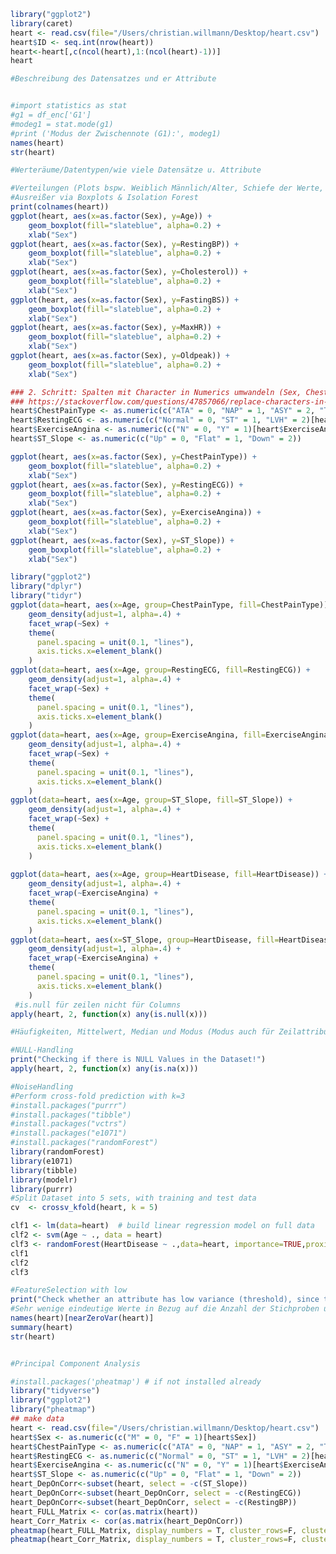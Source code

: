 
```r
library("ggplot2")
library(caret)
heart <- read.csv(file="/Users/christian.willmann/Desktop/heart.csv")
heart$ID <- seq.int(nrow(heart))
heart<-heart[,c(ncol(heart),1:(ncol(heart)-1))]
heart
```


```r
#Beschreibung des Datensatzes und er Attribute


#import statistics as stat
#g1 = df_enc['G1']
#modeg1 = stat.mode(g1)
#print ('Modus der Zwischennote (G1):', modeg1)
names(heart)
str(heart)

#Werteräume/Datentypen/wie viele Datensätze u. Attribute
```

```r
#Verteilungen (Plots bspw. Weiblich Männlich/Alter, Schiefe der Werte, Streuungsmaß)
#Ausreißer via Boxplots & Isolation Forest
print(colnames(heart))
ggplot(heart, aes(x=as.factor(Sex), y=Age)) + 
    geom_boxplot(fill="slateblue", alpha=0.2) + 
    xlab("Sex")
ggplot(heart, aes(x=as.factor(Sex), y=RestingBP)) + 
    geom_boxplot(fill="slateblue", alpha=0.2) + 
    xlab("Sex")
ggplot(heart, aes(x=as.factor(Sex), y=Cholesterol)) + 
    geom_boxplot(fill="slateblue", alpha=0.2) + 
    xlab("Sex")
ggplot(heart, aes(x=as.factor(Sex), y=FastingBS)) + 
    geom_boxplot(fill="slateblue", alpha=0.2) + 
    xlab("Sex")
ggplot(heart, aes(x=as.factor(Sex), y=MaxHR)) + 
    geom_boxplot(fill="slateblue", alpha=0.2) + 
    xlab("Sex")
ggplot(heart, aes(x=as.factor(Sex), y=Oldpeak)) + 
    geom_boxplot(fill="slateblue", alpha=0.2) + 
    xlab("Sex")

### 2. Schritt: Spalten mit Character in Numerics umwandeln (Sex, ChestPainType, RestingECG, ExerciseAngina, ST_Slope)
### https://stackoverflow.com/questions/47857066/replace-characters-in-a-column-with-numbers-r
heart$ChestPainType <- as.numeric(c("ATA" = 0, "NAP" = 1, "ASY" = 2, "TA" = 3)[heart$ChestPainType])
heart$RestingECG <- as.numeric(c("Normal" = 0, "ST" = 1, "LVH" = 2)[heart$RestingECG])
heart$ExerciseAngina <- as.numeric(c("N" = 0, "Y" = 1)[heart$ExerciseAngina])
heart$ST_Slope <- as.numeric(c("Up" = 0, "Flat" = 1, "Down" = 2))

ggplot(heart, aes(x=as.factor(Sex), y=ChestPainType)) + 
    geom_boxplot(fill="slateblue", alpha=0.2) + 
    xlab("Sex")
ggplot(heart, aes(x=as.factor(Sex), y=RestingECG)) + 
    geom_boxplot(fill="slateblue", alpha=0.2) + 
    xlab("Sex")
ggplot(heart, aes(x=as.factor(Sex), y=ExerciseAngina)) + 
    geom_boxplot(fill="slateblue", alpha=0.2) + 
    xlab("Sex")
ggplot(heart, aes(x=as.factor(Sex), y=ST_Slope)) + 
    geom_boxplot(fill="slateblue", alpha=0.2) + 
    xlab("Sex")
```
```r
library("ggplot2")
library("dplyr")
library("tidyr")
ggplot(data=heart, aes(x=Age, group=ChestPainType, fill=ChestPainType)) +
    geom_density(adjust=1, alpha=.4) +
    facet_wrap(~Sex) +
    theme(
      panel.spacing = unit(0.1, "lines"),
      axis.ticks.x=element_blank()
    )
ggplot(data=heart, aes(x=Age, group=RestingECG, fill=RestingECG)) +
    geom_density(adjust=1, alpha=.4) +
    facet_wrap(~Sex) +
    theme(
      panel.spacing = unit(0.1, "lines"),
      axis.ticks.x=element_blank()
    )
ggplot(data=heart, aes(x=Age, group=ExerciseAngina, fill=ExerciseAngina)) +
    geom_density(adjust=1, alpha=.4) +
    facet_wrap(~Sex) +
    theme(
      panel.spacing = unit(0.1, "lines"),
      axis.ticks.x=element_blank()
    )
ggplot(data=heart, aes(x=Age, group=ST_Slope, fill=ST_Slope)) +
    geom_density(adjust=1, alpha=.4) +
    facet_wrap(~Sex) +
    theme(
      panel.spacing = unit(0.1, "lines"),
      axis.ticks.x=element_blank()
    )
    
ggplot(data=heart, aes(x=Age, group=HeartDisease, fill=HeartDisease)) +
    geom_density(adjust=1, alpha=.4) +
    facet_wrap(~ExerciseAngina) +
    theme(
      panel.spacing = unit(0.1, "lines"),
      axis.ticks.x=element_blank()
    )
ggplot(data=heart, aes(x=ST_Slope, group=HeartDisease, fill=HeartDisease)) +
    geom_density(adjust=1, alpha=.4) +
    facet_wrap(~ExerciseAngina) +
    theme(
      panel.spacing = unit(0.1, "lines"),
      axis.ticks.x=element_blank()
    )
 #is.null für zeilen nicht für Columns
apply(heart, 2, function(x) any(is.null(x)))

#Häufigkeiten, Mittelwert, Median und Modus (Modus auch für Zeilattribute)
```

```r
#NULL-Handling
print("Checking if there is NULL Values in the Dataset!")
apply(heart, 2, function(x) any(is.na(x)))
```

```r
#NoiseHandling
#Perform cross-fold prediction with k=3
#install.packages("purrr")
#install.packages("tibble")
#install.packages("vctrs")
#install.packages("e1071")
#install.packages("randomForest")
library(randomForest)
library(e1071)
library(tibble)
library(modelr)
library(purrr)
#Split Dataset into 5 sets, with training and test data
cv  <- crossv_kfold(heart, k = 5)

clf1 <- lm(data=heart)  # build linear regression model on full data
clf2 <- svm(Age ~ ., data = heart)
clf3 <- randomForest(HeartDisease ~ .,data=heart, importance=TRUE,proximity=TRUE)
clf1
clf2
clf3

```

```r
#FeatureSelection with low 
print("Check whether an attribute has low variance (threshold), since there is no variance -> no information!")
#Sehr wenige eindeutige Werte in Bezug auf die Anzahl der Stichproben und das Verhältnis der Häufigkeit des häufigsten Wertes zum Häufigkeit des zweithäufigsten Wertes ist groß.HIER WERDEN DEFAULT WERTE GENUTZT: Frequenzschnitt = 95/5, uniqueCut = 10, saveMetrics = FALSE, Namen = FALSCH, foreach = FALSCH, allowParallel = WAHR
names(heart)[nearZeroVar(heart)]
summary(heart)
str(heart)


#Principal Component Analysis
```

```r
#install.packages('pheatmap') # if not installed already
library("tidyverse")
library("ggplot2")
library("pheatmap")
## make data
heart <- read.csv(file="/Users/christian.willmann/Desktop/heart.csv")
heart$Sex <- as.numeric(c("M" = 0, "F" = 1)[heart$Sex])
heart$ChestPainType <- as.numeric(c("ATA" = 0, "NAP" = 1, "ASY" = 2, "TA" = 3)[heart$ChestPainType])
heart$RestingECG <- as.numeric(c("Normal" = 0, "ST" = 1, "LVH" = 2)[heart$RestingECG])
heart$ExerciseAngina <- as.numeric(c("N" = 0, "Y" = 1)[heart$ExerciseAngina])
heart$ST_Slope <- as.numeric(c("Up" = 0, "Flat" = 1, "Down" = 2))
heart_DepOnCorr<-subset(heart, select = -c(ST_Slope))
heart_DepOnCorr<-subset(heart_DepOnCorr, select = -c(RestingECG))
heart_DepOnCorr<-subset(heart_DepOnCorr, select = -c(RestingBP))
heart_FULL_Matrix <- cor(as.matrix(heart))
heart_Corr_Matrix <- cor(as.matrix(heart_DepOnCorr))
pheatmap(heart_FULL_Matrix, display_numbers = T, cluster_rows=F, cluster_cols=F)
pheatmap(heart_Corr_Matrix, display_numbers = T, cluster_rows=F, cluster_cols=F)
```
```r

```

<!-- ### 2. Schritt: Spalten mit Character in Numerics umwandeln (Sex, ChestPainType, RestingECG, ExerciseAngina, ST_Slope) -->
<!-- ### https://stackoverflow.com/questions/47857066/replace-characters-in-a-column-with-numbers-r -->
<!-- heart$ChestPainType <- as.numeric(c("ATA" = 0, "NAP" = 1, "ASY" = 2, "TA" = 3)[heart$ChestPainType]) -->
<!-- heart$RestingECG <- as.numeric(c("Normal" = 0, "ST" = 1, "LVH" = 2)[heart$RestingECG]) -->
<!-- heart$ExerciseAngina <- as.numeric(c("N" = 0, "Y" = 1)[heart$ExerciseAngina]) -->
<!-- heart$ST_Slope <- as.numeric(c("Up" = 0, "Flat" = 1, "Down" = 2)) -->

